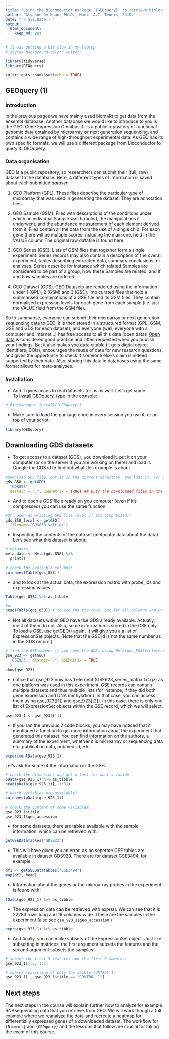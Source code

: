 ```yaml
---
title: "Using the Bioconductor package `{GEOquery}` to retrieve biological data from the NCBI GEO database"
author: "Alyanne De Haan, Ph.D.; Marc. A.T. Teunis, Ph.D."
date: "`r Sys.Date()`"
output: 
  html_document: 
    keep_md: yes
---
```


```r
# it was getting a bit slow in my laptop
# style="background-color: white;"

library(tidyverse) 
library(GEOquery)

```
 
```r
knitr::opts_chunk$set(echo = TRUE)
```

## GEOquery (1)

### Introduction

In the previous pages we have mainly used biomaRt to get data from the ensembl database. Another database we would like to introduce to you is the GEO: Gene Expression Omnibus. It is a public repository of functional genomic data obtained by microarray or next generation sequencing, and contains a wide range of high-throughput experimental data. 
As GEO has its own specific formats, we will use a different package from Bioconductor to query it: GEOquery.

### Data organisation
GEO is a public repository, so researchers can submit their (full, raw) dataset to the database. Here, 4 different types of information is saved about each submitted _dataset_:

1. GEO Platform (GPL). These files describe the particular type of microarray that was used in generating the dataset. They are annotation files.  

2. GEO Sample (GSM). Files with descriptions of the conditions under which an individual Sample was handled, the manipulations it underwent, and the abundance measurement of each element derived from it. Files contain all the data from the use of a single chip. For each gene there will be multiple scores including the main one, held in the VALUE column.The original raw datafile is found here.  
  
3. GEO Series (GSE). Lists of GSM files that together form a single experiment. Series records may also contain a description of the overall experiment, tables describing extracted data, summary conclusions, or analyses. Series describe for instance which related Samples are considered to be part of a group, how these Samples are related, and if and how samples are ordered.  

4. GEO Dataset (GDS). GEO Datasets are rendered using the information under 1 (GPL), 2 (GSM) and 3 (GSE). into curated files that hold a summarised combinations of a GSE file and its GSM files. They contain normalised expression levels for each gene from each sample (i.e. just the VALUE field from the GSM file). 

So to summarise, everyone can submit their microarray or next generation sequencing data to GEO, it is then stored in a structured format (GPL, GSM, GSE and GDS for each dataset), and everyone (well, everyone with a computer and internet...) has free access to all this data (open data)! [Open data](https://www.openaccess.nl/nl) is considered good practice and often requested when you publish your findings. But it also makes you data citable (it gets digital object identifiers, DOIs), encourages the reuse of data for new research questions, and gives the oppertunity to check if someone else's claim is indeed supported by their data. Also, storing this data in databases using the same format allows for meta-analyses.

### Installation

* And it gives acces to real datasets for us as well. Let's get some.  
  To install GEOquery, type in the console:
```r
# BiocManager::install("GEOquery")
```

* Make sure to load the package once in every session you use it, or on top of your script:
```r
library(GEOquery)
```

## Downloading GDS datasets

* To get access to a dataset (GDS), you download it, put it on your computer (or on the server if you are working on there) and load it.
Google the GDS id to find out what this example is about.
```r
#Download GDS file, put it in the current directory, and load it. For instance dataset GDS858:
gds_858 <- getGEO(
  "GDS858", 
  destdir = ".", GSEMatrix = TRUE) ## puts the downloaded files in the root of your project
```

* And to open a GDS file already on you computer (even if it's compressed) you can use the same function:
```r
#Or, open an existing GDS file (even if its compressed):
gds_858_local <- getGEO(
  filename='GDS858.soft.gz')
```

* Inspecting the contents of the dataset (metadata: data about the data). Let's see what this dataset is about.
```r
# metadata
meta_data <- Meta(gds_858) %>% 
  print()
```


```r
# check the available columns:
colnames(Table(gds_858))

```

* and to look at the actual data; the expression matrix with probe_ids and expression values
```r
Table(gds_858) %>% as_tibble 
```

```r
#or
head(Table(gds_858)) # to see the top rows, but for all columns and un-abbreviated content.
```

* Not all datasets within GEO have the GDS already available. Actually, most of them do not. Also, some information is stored in the GSE only. To load a GSE, use getGEO() again. It will give you a a list of ExpressionSet objects. (Note that the GSE id is not the same number as in the GDS record.) 

```r
# find the GSE number if you have the GDS: using Meta(gds_858)$reference_series
gse_923 <- getGEO(
  'GSE923', destdir=".", GSEMatrix = TRUE
  )
show(gse_923)
```

* notice that gse_923 now has 1 element (GSE923_series_matrix.txt.gz) as one platform was used in this experiment. GSE records can contain multiple datasets and thus multiple lists (for instance, if they did both gene expression and DNA methylation). In that case, you can access them using gse_923[[1]] and gse_923[[2]]. In this case, there is only one list of ExpressionSet objects within the GSE record, which we will select.

```r
gse_923_1 <- gse_923[[1]]
```

* If you ran the previous 2 code blocks, you may have noticed that it mentioned a function to get more information about the experiment that generated this dataset. You can find information on the authors, a summary of the experiment, whether it is microarray or sequencing data etc, publication data, pubmed-id, etc.
```r
experimentData(gse_923_1)
```

Let's ask for some of the information in the GSE:
```r
# check the dimensions and get a feel for what's inside:
pData(gse_923_1) %>% as_tibble
head(pData(gse_923_1)[, 1:3])
```

```r
# which variables are available?
colnames(pData(gse_923_1))
```

```r
# check the content of some variables. 
gse_923_1$title
gse_923_1$geo_accession
```


* for some datasets, there are tables available with the sample information, which can be retrieved with:
```r
getGSEDataTables('GDS923')
```

*  This will have given you an error, as no seperate GSE tables are available in dataset GDS923. There are for dataset GSE3494, for example:
  
```r
df1 <- getGSEDataTables("GSE3494")
map(df1, head)

```

* Information about the genes or the microarray probes in the experiment is found with:  
```r
fData(gse_923_1) %>% as_tibble
```

* The expression data can be retrieved with exprs(). We can see that it is 22283 rows long and 19 columns wide. These are the  samples in the experiment (also see `gse_923_1$geo_accession` )
```r
exprs(gse_923_1) %>% as_tibble
```

* And finally, you can make subsets of the ExpressionSet object. Just like subsetting in matrices, the first argument subsets the features and the second argument subsets the samples:

```r
# subset the first 5 features and the first 3 samples:
gse_923_1[1:5, 1:3]
```

```r
# subset consisting of only the sample CONTROL 1:
gse_923_1[ , gse_923_1$title == "CONTROL 1"]

```


<!-- https://www.stat.purdue.edu/bigtap/online/docs/Introduction_to_Microarray_Analysis_GSE15947.html -->

<!-- https://warwick.ac.uk/fac/sci/moac/people/students/peter_cock/r/heatmap/ -->

<!-- https://github.com/BenjaminAdelaide/DNAMeth_Microarray_Tutorial/blob/master/Tutorial.md -->

## Next steps
The next steps in the course will explain further how to analyze for example RNAsequencing data that you retrieve from GEO. We will work though a full example where we reanalyze the data and recreate a heatmap for differentially expressed genes of a downloaded dataset. The workflow for `{Biomart}` and `{GEOquery}` and the lessons that follow are crucial for taking the exam of this course. 




